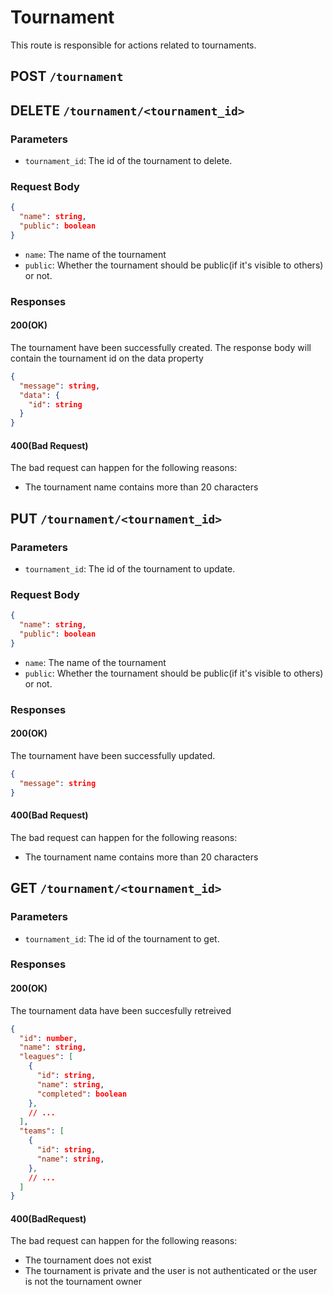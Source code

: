 # Tournament

This route is responsible for actions related to tournaments.


## POST `/tournament`

## DELETE `/tournament/<tournament_id>`

### Parameters

- `tournament_id`: The id of the tournament to delete.

### Request Body

```json
{
  "name": string,
  "public": boolean
}
```

- `name`: The name of the tournament
- `public`: Whether the tournament should be public(if it's visible to others) or not.

### Responses

#### 200(OK)

The tournament have been successfully created.
The response body will contain the tournament id on the data property

```json
{
  "message": string,
  "data": {
    "id": string
  }
}
```

#### 400(Bad Request)

The bad request can happen for the following reasons:

- The tournament name contains more than 20 characters

## PUT `/tournament/<tournament_id>`

### Parameters

- `tournament_id`: The id of the tournament to update.

### Request Body

```json
{
  "name": string,
  "public": boolean
}
```

- `name`: The name of the tournament
- `public`: Whether the tournament should be public(if it's visible to others) or not.

### Responses

#### 200(OK)

The tournament have been successfully updated.

```json
{
  "message": string
}
```

#### 400(Bad Request)

The bad request can happen for the following reasons:

- The tournament name contains more than 20 characters

## GET `/tournament/<tournament_id>`

### Parameters

- `tournament_id`: The id of the tournament to get.

### Responses

#### 200(OK)

The tournament data have been succesfully retreived

```json
{
  "id": number,
  "name": string,
  "leagues": [
    {
      "id": string,
      "name": string,
      "completed": boolean
    },
    // ...
  ],
  "teams": [
    {
      "id": string,
      "name": string,
    },
    // ...
  ]
}
```

#### 400(BadRequest)

The bad request can happen for the following reasons:

- The tournament does not exist
- The tournament is private and the user is not authenticated or the user is not the tournament owner
